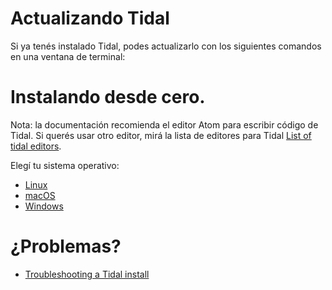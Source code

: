 <languages/>
= Actualizando Tidal =

<div class="mw-translate-fuzzy">
Si ya tenés instalado Tidal, podes actualizarlo con los siguientes comandos en una ventana de terminal:
</div>

= Instalando desde cero. =

Nota: la documentación recomienda el editor Atom para escribir código de Tidal. Si querés usar otro editor, mirá la lista de editores para Tidal [[List of tidal editors]].

Elegí tu sistema operativo:

<div class="mw-translate-fuzzy">
* [[Linux_installation|Linux]]
* [[MacOS_installation|macOS]]
* [[Windows_installation|Windows]]
</div>

= ¿Problemas? =

* [[Troubleshooting a Tidal install]]